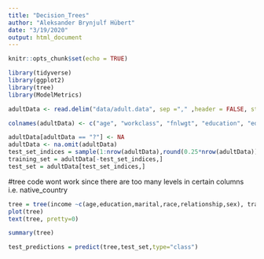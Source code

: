 ```yaml
---
title: "Decision_Trees"
author: "Aleksander Brynjulf Hübert"
date: "3/19/2020"
output: html_document
---
```


```r
knitr::opts_chunk$set(echo = TRUE)
```

```r
library(tidyverse)
library(ggplot2)
library(tree)
library(ModelMetrics)
```

```r
adultData <- read.delim("data/adult.data", sep ="," ,header = FALSE, strip.white = TRUE)

colnames(adultData) <- c("age", "workclass", "fnlwgt", "education", "education_num", "marital", "occupation", "relationship", "race", "sex", "capital_gain", "capital_loss", "hours_per_week", "native_country", "income")

adultData[adultData == "?"] <- NA
adultData <- na.omit(adultData)
test_set_indices = sample(1:nrow(adultData),round(0.25*nrow(adultData)),replace = FALSE)
training_set = adultData[-test_set_indices,] 
test_set = adultData[test_set_indices,] 
```


#tree code wont work since there are too many levels in certain columns i.e. native_country
```r
tree = tree(income ~c(age,education,marital,race,relationship,sex), training_set)
plot(tree)
text(tree, pretty=0)

summary(tree)

test_predictions = predict(tree,test_set,type="class")
```

